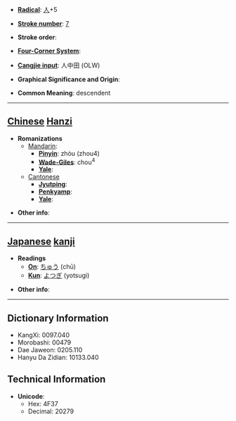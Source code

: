 * '''[[Wiktionary:Chinese radical index| Radical]]''': [[Wiktionary:Chinese radical index 人|人]]+5

* '''[[Wiktionary:Chinese total strokes index|Stroke number]]''': [[Wiktionary:Chinese total strokes index 7|7]]

* '''Stroke order''': 

* '''[[Wiktionary:Chinese four corner index|Four-Corner System]]''': 

* '''[[Wiktionary:Chinese Cangjie index|Cangjie input]]''': 人中田 (OLW)

* '''Graphical Significance and Origin''': 

* '''Common Meaning''': descendent

----

== [[Chinese]] [[Hanzi]] ==

* '''Romanizations'''
** [[Mandarin]]:
*** '''[[Pinyin]]''': zhòu (zhou4)
*** '''[[Wade-Giles]]''': chou<sup>4</sup>
*** '''[[Yale]]''': 
**[[Cantonese]]
***'''[[Jyutping]]''':
***'''[[Penkyamp]]''': 
***'''[[Yale]]''': 

* '''Other info''': 

----

== [[Japanese]] [[kanji]] ==

* '''Readings'''
** '''[[On]]''': [[ちゅう]] (chū)
** '''[[Kun]]''': [[よつぎ]] (yotsugi)

* '''Other info''':  

----

== Dictionary Information ==

* KangXi: 0097.040
* Morobashi: 00479
* Dae Jaweon: 0205.110
* Hanyu Da Zidian: 10133.040

== Technical Information ==

* '''Unicode''':
** Hex: 4F37
** Decimal: 20279